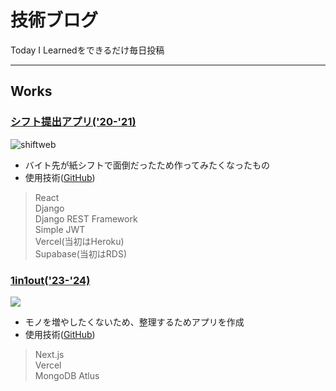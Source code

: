 # 技術ブログ
Today I Learnedをできるだけ毎日投稿

---
## Works
### [シフト提出アプリ('20-'21)](https://django-vercel-three-khaki.vercel.app)
![shiftweb](../img/works/shiftweb.png)
- バイト先が紙シフトで面倒だったため作ってみたくなったもの
- 使用技術([GitHub](https://github.com/Fumiya-Kito/django-vercel))
> React <br/>
> Django <br/>
> Django REST Framework <br/>
> Simple JWT <br/>
> Vercel(当初はHeroku) <br/>
> Supabase(当初はRDS) <br/>

### [1in1out('23-'24)](https://1in1out.vercel.app)
![](../img/works/1in1out.png)
- モノを増やしたくないため、整理するためアプリを作成
- 使用技術([GitHub](https://github.com/Fumiya-Kito/1in1out))
> Next.js <br/>
> Vercel <br/>
> MongoDB Atlus <br/>
